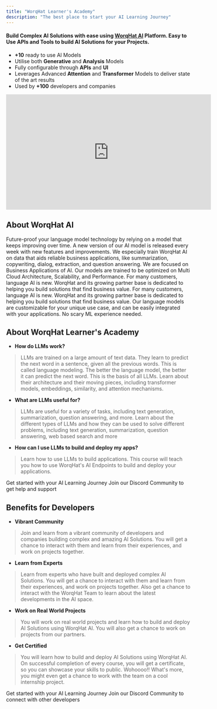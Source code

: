 ```yaml
---
title: "WorqHat Learner's Academy"
description: "The best place to start your AI Learning Journey"
---
```


<CardGroup cols={2}>
  <Card title="Get Started" icon="flag-checkered" iconType="duotone" color="#ea5a0c"
        href="/learner-academy/about/welcome">
  </Card>
  <Card title="Join Discord Community" icon="discord" color="#5865F2"
        href="https://discord.com/invite/KHh9mguKBx">
  </Card>
</CardGroup>

#### Build Complex AI Solutions with ease using [**WorqHat AI**](https://worqhat.com/) Platform. Easy to Use APIs and Tools to build AI Solutions for your Projects.

  - **+10** ready to use AI Models
  - Utilise both **Generative** and **Analysis** Models
  - Fully configurable through **APIs** and **UI**
  - Leverages Advanced **Attention** and **Transformer** Models to deliver state of the art results
  - Used by **+100** developers and companies

<iframe
  width="560"
  height="315"
  src="https://www.youtube.com/embed/GA_vjXCfD5g"
  title="YouTube video player"
  frameborder="0"
  allow="accelerometer; autoplay; clipboard-write; encrypted-media; gyroscope; picture-in-picture"
  allowfullscreen
></iframe>

## About WorqHat AI

<CardGroup cols={2}>
  <Card title="Continuously improving" icon="square-1" color="#ea5a0c">
    Future-proof your language model technology by relying on a model that keeps improving over
    time. A new version of our AI model is released every week with new features and improvements.
  </Card>
  <Card title="Trained on practical use cases" icon="square-2" color="#0285c7">
    We especially train WorqHat AI on data that aids reliable business applications, like
    summarization, copywriting, dialog, extraction, and question answering.
  </Card>
  <Card title="Optimized for business priorities" icon="square-3" color="#16a34a">
    We are focused on Business Applications of AI. Our models are trained to be optimized on Multi
    Cloud Architecture, Scalability, and Performance.
  </Card>
  <Card title="Top tier support" icon="square-4" color="#dc2626">
    For many customers, language AI is new. WorqHat and its growing partner base is dedicated to
    helping
    you build solutions that find business value.
  </Card>
  <Card title="Deploy anywhere" icon="square-5" color="#EA899A">
    For many customers, language AI is new. WorqHat and its growing partner base is dedicated to
    helping
    you build solutions that find business value.
  </Card>
  <Card title="Ease of customization" icon="square-6" color="#cac4b0">
    Our language models are customizable for your unique use case, and can be easily integrated
    with your applications. No scary ML experience needed.
  </Card>
</CardGroup>

## About WorqHat Learner's Academy

+ **How do LLMs work?**
> LLMs are trained on a large amount of text data. They learn to predict the next word in a
sentence, given all the previous words. This is called language modeling. The better the language model, the better it can predict the next word. This is the basis of all LLMs. Learn about their architecture and their moving pieces, including transformer models, embeddings, similarity, and attention mechanisms.

+ **What are LLMs useful for?**
> LLMs are useful for a variety of tasks, including text generation, summarization, question
answering, and more. Learn about the different types of LLMs and how they can be used to solve
different problems, including text generation, summarization, question answering, web based search
and more

+ **How can I use LLMs to build and deploy my apps?**
> Learn how to use LLMs to build applications. This course will teach you how to use WorqHat's
AI Endpoints to build and deploy your applications.

<CardGroup cols={2}>
  <Card title="Get Started" icon="flag-checkered" iconType="duotone" color="#ea5a0c"
        href="/learner-academy/about/welcome">
    Get started with your AI Learning Journey
  </Card>
  <Card title="Join Discord Community" icon="discord" color="#5865F2"
        href="https://discord.com/invite/KHh9mguKBx">
    Join our Discord Community to get help and support
  </Card>
</CardGroup>

## Benefits for Developers

+ **Vibrant Community**
> Join and learn from a vibrant community of developers and companies building complex and
amazing AI Solutions. You will get a chance to interact with them and learn from their
experiences, and work on projects together.

+ **Learn from Experts**
> Learn from experts who have built and deployed complex AI Solutions. You will get a chance to
interact with them and learn from their experiences, and work on projects together. Also get a
chance to interact with the WorqHat Team to learn about the latest developments in the AI space.

+ **Work on Real World Projects**
> You will work on real world projects and learn how to build and deploy AI Solutions using
WorqHat AI. You will also get a chance to work on projects from our partners.

+ **Get Certified**
> You will learn how to build and deploy AI Solutions using WorqHat AI. On successful completion
of every course, you will get a certificate, so you can showcase your skills to public. Wohoooo!!
What's more, you might even get a chance to work with the team on a cool internship project.

<CardGroup cols={2}>
  <Card title="Get Started" icon="flag-checkered" iconType="duotone" color="#ea5a0c"
        href="/learner-academy/about/welcome">
    Get started with your AI Learning Journey
  </Card>
  <Card title="Join Discord Community" icon="discord" color="#5865F2"
        href="https://discord.com/invite/KHh9mguKBx">
    Join our Discord Community to connect with other developers
  </Card>
</CardGroup>
